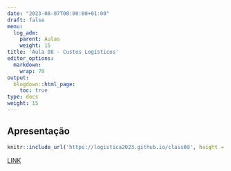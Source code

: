 ```yaml
---
date: "2023-08-07T00:00:00+01:00"
draft: false
menu:
  log_adm:
    parent: Aulas
    weight: 15
title: 'Aula 08 - Custos Logísticos'
editor_options: 
  markdown: 
    wrap: 70
output: 
  blogdown::html_page:
    toc: true
type: docs
weight: 15
---
```


## Apresentação

```r
knitr::include_url('https://logistica2023.github.io/class08', height = "400px")
```

[LINK](https://logistica2023.github.io/class08)
